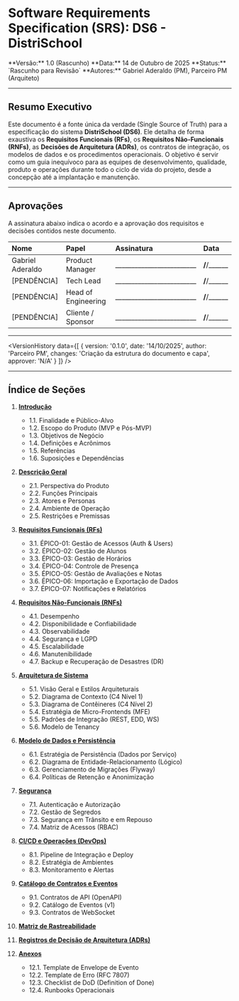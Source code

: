 
# **Software Requirements Specification (SRS): DS6 - DistriSchool**

<Callout type="info" title="Controle do Documento">
  **Versão:** 1.0 (Rascunho)  
  **Data:** 14 de Outubro de 2025  
  **Status:** `Rascunho para Revisão`  
  **Autores:** Gabriel Aderaldo (PM), Parceiro PM (Arquiteto)
</Callout>

---

## **Resumo Executivo**

Este documento é a fonte única da verdade (Single Source of Truth) para a especificação do sistema **DistriSchool (DS6)**. Ele detalha de forma exaustiva os **Requisitos Funcionais (RFs)**, os **Requisitos Não-Funcionais (RNFs)**, as **Decisões de Arquitetura (ADRs)**, os contratos de integração, os modelos de dados e os procedimentos operacionais. O objetivo é servir como um guia inequívoco para as equipes de desenvolvimento, qualidade, produto e operações durante todo o ciclo de vida do projeto, desde a concepção até a implantação e manutenção.

---

## **Aprovações**

A assinatura abaixo indica o acordo e a aprovação dos requisitos e decisões contidos neste documento.

| Nome | Papel | Assinatura | Data |
| :--- | :--- | :--- | :--- |
| Gabriel Aderaldo | Product Manager | _________________________ | ____/____/______ |
| [PENDÊNCIA] | Tech Lead | _________________________ | ____/____/______ |
| [PENDÊNCIA] | Head of Engineering | _________________________ | ____/____/______ |
| [PENDÊNCIA] | Cliente / Sponsor | _________________________ | ____/____/______ |

---

<VersionHistory
  data={[
    { version: '0.1.0', date: '14/10/2025', author: 'Parceiro PM', changes: 'Criação da estrutura do documento e capa', approver: 'N/A' }
  ]}
/>

---

## **Índice de Seções**

1.  **[Introdução](#1-introdução)**
    - 1.1. Finalidade e Público-Alvo
    - 1.2. Escopo do Produto (MVP e Pós-MVP)
    - 1.3. Objetivos de Negócio
    - 1.4. Definições e Acrônimos
    - 1.5. Referências
    - 1.6. Suposições e Dependências

2.  **[Descrição Geral](#2-descrição-geral)**
    - 2.1. Perspectiva do Produto
    - 2.2. Funções Principais
    - 2.3. Atores e Personas
    - 2.4. Ambiente de Operação
    - 2.5. Restrições e Premissas

3.  **[Requisitos Funcionais (RFs)](#3-requisitos-funcionais)**
    - 3.1. ÉPICO-01: Gestão de Acessos (Auth & Users)
    - 3.2. ÉPICO-02: Gestão de Alunos
    - 3.3. ÉPICO-03: Gestão de Horários
    - 3.4. ÉPICO-04: Controle de Presença
    - 3.5. ÉPICO-05: Gestão de Avaliações e Notas
    - 3.6. ÉPICO-06: Importação e Exportação de Dados
    - 3.7. ÉPICO-07: Notificações e Relatórios

4.  **[Requisitos Não-Funcionais (RNFs)](#4-requisitos-não-funcionais)**
    - 4.1. Desempenho
    - 4.2. Disponibilidade e Confiabilidade
    - 4.3. Observabilidade
    - 4.4. Segurança e LGPD
    - 4.5. Escalabilidade
    - 4.6. Manutenibilidade
    - 4.7. Backup e Recuperação de Desastres (DR)

5.  **[Arquitetura de Sistema](#5-arquitetura-de-sistema)**
    - 5.1. Visão Geral e Estilos Arquiteturais
    - 5.2. Diagrama de Contexto (C4 Nível 1)
    - 5.3. Diagrama de Contêineres (C4 Nível 2)
    - 5.4. Estratégia de Micro-Frontends (MFE)
    - 5.5. Padrões de Integração (REST, EDD, WS)
    - 5.6. Modelo de Tenancy

6.  **[Modelo de Dados e Persistência](#6-modelo-de-dados)**
    - 6.1. Estratégia de Persistência (Dados por Serviço)
    - 6.2. Diagrama de Entidade-Relacionamento (Lógico)
    - 6.3. Gerenciamento de Migrações (Flyway)
    - 6.4. Políticas de Retenção e Anonimização

7.  **[Segurança](#7-segurança)**
    - 7.1. Autenticação e Autorização
    - 7.2. Gestão de Segredos
    - 7.3. Segurança em Trânsito e em Repouso
    - 7.4. Matriz de Acessos (RBAC)

8.  **[CI/CD e Operações (DevOps)](#8-cicd-e-operações)**
    - 8.1. Pipeline de Integração e Deploy
    - 8.2. Estratégia de Ambientes
    - 8.3. Monitoramento e Alertas

9.  **[Catálogo de Contratos e Eventos](#9-catálogo-de-contratos)**
    - 9.1. Contratos de API (OpenAPI)
    - 9.2. Catálogo de Eventos (v1)
    - 9.3. Contratos de WebSocket

10. **[Matriz de Rastreabilidade](#10-matriz-de-rastreabilidade)**

11. **[Registros de Decisão de Arquitetura (ADRs)](#11-adrs)**

12. **[Anexos](#12-anexos)**
    - 12.1. Template de Envelope de Evento
    - 12.2. Template de Erro (RFC 7807)
    - 12.3. Checklist de DoD (Definition of Done)
    - 12.4. Runbooks Operacionais
